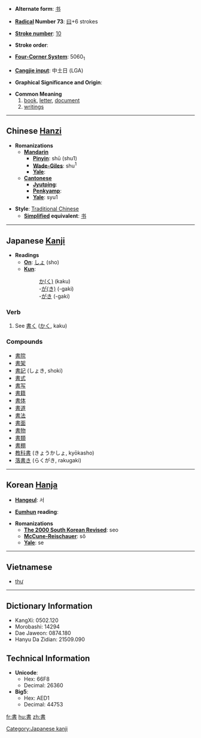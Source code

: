 * '''Alternate form''': [[书]]

* '''[[Wiktionary:Chinese radical index| Radical]] Number 73''': [[Wiktionary:Chinese radical index 曰|曰]]+6 strokes

* '''[[Wiktionary:Chinese total strokes index|Stroke number]]''': [[Wiktionary:Chinese total strokes index 10|10]]

* '''Stroke order''': 

* '''[[Wiktionary:Chinese four corner index|Four-Corner System]]''': 5060<sub>1</sub>

* '''[[Wiktionary:Chinese Cangjie index|Cangjie input]]''': 中土日 (LGA)

* '''Graphical Significance and Origin''': 

* '''Common Meaning'''
*# [[book]], [[letter]], [[document]]
*# [[writing]]s


----

== Chinese [[Hanzi]] ==

* '''Romanizations'''
** '''[[Mandarin]]'''
*** '''[[Pinyin]]''': shū (shu1)
*** '''[[Wade-Giles]]''': shu<sup>1</sup>
*** '''[[Yale]]''': 
** '''[[Cantonese]]'''
*** '''[[Jyutping]]''':
*** '''[[Penkyamp]]''': 
*** '''[[Yale]]''': syu1

* '''Style''': [[Traditional Chinese]] 
** '''[[Simplified Chinese|Simplified]] equivalent''': [[书]]


----

== Japanese [[Kanji]] ==

* '''Readings'''
** '''[[On]]''': [[しょ]] (sho)
** '''[[Kun]]''': 
**: [[かく|か(く)]] (kaku)
**: -[[がき|が(き)]] (-gaki)
**: -[[がき|がき]] (-gaki)

===Verb===
#See [[書く]] ([[かく]], kaku)

===Compounds===
*[[書院]]
*[[書架]]
* [[書記]] (しょき, shoki)
*[[書式]]
*[[書写]]
*[[書籍]]
*[[書体]]
*[[書道]]
*[[書法]]
*[[書面]]
*[[書物]]
*[[書類]]
*[[書棚]]
* [[教科書]] (きょうかしょ, kyōkasho)
* [[落書き]] (らくがき, rakugaki)


----

== Korean [[Hanja]] ==

* '''[[Hangeul]]''': 서

* '''[[Eumhun]] reading''': 

* '''Romanizations'''
** '''[[The 2000 South Korean Revised Romanization|The 2000 South Korean Revised]]''': seo
** '''[[McCune-Reischauer]]''': sŏ
** '''[[Yale]]''': se

----

==Vietnamese==

* [[thư]]

----

== Dictionary Information ==

* KangXi: 0502.120
* Morobashi: 14294
* Dae Jaweon: 0874.180
* Hanyu Da Zidian: 21509.090

== Technical Information ==

* '''Unicode''':
** Hex: 66F8
** Decimal: 26360
* '''Big5''':
** Hex: AED1
** Decimal: 44753

[[Category:Japanese kanji]]

[[fr:書]]
[[hu:書]]
[[zh:書]]